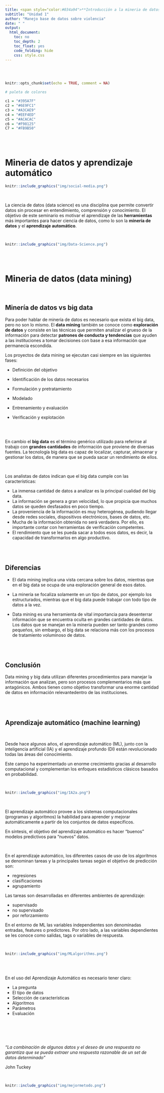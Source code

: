```yaml
---
title: <span style="color:#034a94">**Introducción a la mineria de datos**</span> 
subtitle: "Unidad 1"
author: "Manejo base de datos sobre violencia"
date: " "
output:
  html_document:
    toc: no
    toc_depth: 2
    toc_float: yes
    code_folding: hide
    css: style.css
---
```


<br/><br/>

```r
knitr::opts_chunk$set(echo = TRUE, comment = NA)

# paleta de colores

c1 = "#395A7F"
c2 = "#6E9FC1"
c3 = "#A3CAE9"
c4 = "#EEF4ED"
c5 = "#ACACAC"
c6 = "#F98125"
C7 = "#FB9B50"
```




<br/><br/>


# **Mineria de datos y aprendizaje automático**


```r
knitr::include_graphics("img/social-media.png")
```





<br/>

La ciencia de datos (data science) es una disciplina que permite convertir datos sin procesar en entendimiento, comprensión y conocimiento.  El objetivo de este seminario es motivar el aprendizaje de las **herramientas** más importantes para hacer ciencia de datos, como lo son la **mineria de datos** y el **aprendizaje automático**.


<br/>



```r
knitr::include_graphics("img/Data-Science.png")
```





<br/><br/>

# **Mineria de datos (data mining)**

<br/>

## **Minería de datos vs big data**

Para poder hablar de minería de datos es necesario que exista el big data, pero no son lo mismo. El **data mining** también se conoce como **exploración de datos** y consiste en las técnicas que permiten analizar el grueso de la información para detectar **patrones de conducta y tendencias** que ayuden a las instituciones a tomar decisiones con base a esa información que permanecía escondida.

Los proyectos de data mining se ejecutan casi siempre en las siguientes fases:

* Definición del objetivo

* Identificación de los datos necesarios

* Formulación y pretratamiento

* Modelado

* Entrenamiento y evaluación

* Verificación y explotación

<br/><br/>

En cambio el **big data** es el término genérico utilizado para referirse al trabajo con **grandes cantidades** de información que proviene de diversas fuentes. La tecnología big data es capaz de localizar, capturar, almacenar y gestionar los datos, de manera que se pueda sacar un rendimiento de ellos.

<br/>

Los analistas de datos indican que el big data cumple con las características:

* La inmensa cantidad de datos a analizar es la principal cualidad del big data.
* La información se genera a gran velocidad, lo que propicia que muchos datos se queden desfasados en poco tiempo.
* La proveniencia de la información es muy heterogénea, pudiendo llegar desde redes sociales, dispositivos electrónicos, bases de datos, etc.
* Mucha de la información obtenida no será verdadera. Por ello, es importante contar con herramientas de verificación competentes.
* El rendimiento que se les pueda sacar a todos esos datos, es decir, la capacidad de transformarlos en algo productivo.

<br/><br/>

## **Diferencias**

- El data mining implica una vista cercana sobre los datos, mientras que en el big data se ocupa de una exploración general de esos datos.

- La minería se focaliza solamente en un tipo de datos, por ejemplo los estructurados, mientras que el big data puede trabajar con todo tipo de datos a la vez.

- Data mining es una herramienta de vital importancia para desenterrar información que se encuentra oculta en grandes cantidades de datos. Los datos que se manejan en la minería pueden ser tanto grandes como pequeños, sin embargo, el big data se relaciona más con los procesos de tratamiento voluminoso de datos.


<br/><br/>

<div class="content-box-blue">

## **Conclusión** 

Data mining y big data utilizan diferentes procedimientos para manejar la información que analizan, pero son procesos complementarios más que antagónicos. Ambos tienen como objetivo transformar una enorme cantidad de datos en información relevantedentro de las instituciones.

</div>


<br/><br/>

## **Aprendizaje automático (machine learning)**

<br/>

Desde hace algunos años, el aprendizaje automático (ML), junto con la inteligencia artificial (IA) y el aprendizaje profundo (Dl) están revolucionado todas las áreas del conocimiento.

Este campo ha experimentado un enorme crecimiento gracias al desarrollo computacional y complementan los enfoques estadísticos clásicos basados en probabilidad.

<br/>


```r
knitr::include_graphics("img/IA2a.png")
```




<br/>

El aprendizaje automático provee a los sistemas computacionales (programas y algoritmos) la habilidad para aprender y mejorar automáticamente a partir de los conjuntos de datos específicos.

En síntesis, el objetivo del aprendizaje automático es hacer “buenos” modelos predictivos para “nuevos” datos.

<br/>

En el aprendizaje automático, los diferentes casos de uso de los algoritmos se denominan tareas y la principales tareas según el objetivo de predicción son:

* regresiones 
* clasificaciones
* agrupamiento 

Las tareas son desarrolladas en diferentes ambientes de aprendizaje:

* supervisado
* no supervisado 
* por reforzamiento

En el entorno de ML las variables independientes son denominadas entradas, features o predictores. Por otro lado, a las variables dependientes se les conoce como salidas, tags o variables de respuesta.

<br/>


```r
knitr::include_graphics("img/MLalgorithms.png")
```


<br/><br/>

En el uso del Aprendizaje Automático es necesario tener claro: 

* La pregunta
* El tipo de datos
* Selección de características
* Algoritmos
* Parámetros
* Evaluación

<br/>

<br/><br/>

<div class="content-box-blue">

*“La combinación de algunos datos y el deseo de una respuesta no garantiza que se pueda extraer una respuesta razonable de un set de datos determinado”* 

John Tuckey

</div>

<br/>



```r
knitr::include_graphics("img/mejormetodo.png")
```




<br/><br/>